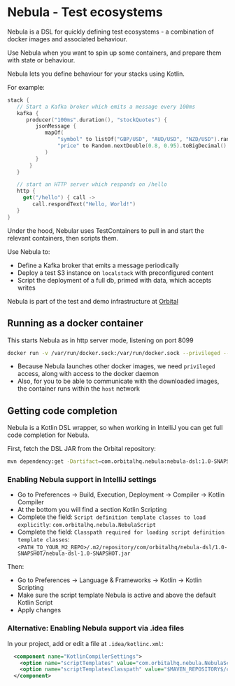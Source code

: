 # Nebula - Test ecosystems
Nebula is a DSL for quickly defining test ecosystems - a combination of
docker images and associated behaviour.

Use Nebula when you want to spin up some containers, and prepare them
with state or behaviour.

Nebula lets you define behaviour for your stacks using Kotlin.

For example:

```kotlin
stack {
   // Start a Kafka broker which emits a message every 100ms
   kafka {
      producer("100ms".duration(), "stockQuotes") {
         jsonMessage {
            mapOf(
                "symbol" to listOf("GBP/USD", "AUD/USD", "NZD/USD").random(),
                "price" to Random.nextDouble(0.8, 0.95).toBigDecimal()
            )
         }
       }
   }

   // start an HTTP server which responds on /hello
   http {
     get("/hello") { call ->
        call.respondText("Hello, World!")
   }
}
```

Under the hood, Nebular uses TestContainers to pull in and start
the relevant containers, then scripts them.

Use Nebula to:
 * Define a Kafka broker that emits a message periodically
 * Deploy a test S3 instance on `localstack` with preconfigured content
 * Script the deployment of a full db, primed with data, which accepts writes

Nebula is part of the test and demo infrastructure at [Orbital](https://orbitalhq.com)

## Running as a docker container

This starts Nebula as in http server mode, listening on port 8099

```bash
docker run -v /var/run/docker.sock:/var/run/docker.sock --privileged --network host orbitalhq/nebula
```

 * Because Nebula launches other docker images, we need `privileged` access, along with access to the docker daemon
 * Also, for you to be able to communicate with the downloaded images, the container runs within the `host` network


## Getting code completion
Nebula is a Kotlin DSL wrapper, so when working in IntelliJ you can get full code completion for Nebula.

First, fetch the DSL JAR from the Orbital repository:

```bash
mvn dependency:get -Dartifact=com.orbitalhq.nebula:nebula-dsl:1.0-SNAPSHOT -DremoteRepositories=https://repo.orbitalhq.com/snapshot
```

### Enabling Nebula support in IntelliJ settings

 * Go to Preferences -> Build, Execution, Deployment -> Compiler -> Kotlin Compiler
 * At the bottom you will find a section Kotlin Scripting
 * Complete the field: `Script definition template classes to load explicitly`: `com.orbitalhq.nebula.NebulaScript`
 * Complete the field: `Classpath required for loading script definition template classes`:  `<PATH_TO_YOUR_M2_REPO>/.m2/repository/com/orbitalhq/nebula-dsl/1.0-SNAPSHOT/nebula-dsl-1.0-SNAPSHOT.jar`

Then:
 * Go to Preferences -> Language & Frameworks -> Kotlin -> Kotlin Scripting
 * Make sure the script template Nebula is active and above the default Kotlin Script
 * Apply changes


### Alternative: Enabling Nebula support via .idea files
In your project, add or edit a file at `.idea/kotlinc.xml`:

```xml
  <component name="KotlinCompilerSettings">
    <option name="scriptTemplates" value="com.orbitalhq.nebula.NebulaScript" />
    <option name="scriptTemplatesClasspath" value="$MAVEN_REPOSITORY$/com/orbitalhq/nebula-dsl/1.0-SNAPSHOT/nebula-dsl-1.0-SNAPSHOT.jar" />
  </component>
```

